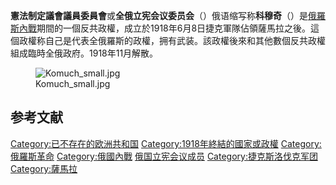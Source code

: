 {{expand|time=2015-01-21T16:13:52+00:00}}
{{unreferenced|time=2015-01-21T16:13:52+00:00}}

{{Infobox country
|conventional_long_name = 憲法制定議會議員委員會
|native_name = Комитет членов Учредительного собрания<br/>''Komitet chlenov Uchreditelnogo sobraniya''
|common_name = Samara Constituent Assembly
|p1 = 俄罗斯苏维埃联邦社会主义共和国
|flag_p1 = Flag RSFSR 1918.svg
|s1 = 全俄临时政府
|flag_s1 = Kolchak (blason).jpg
|image_flag = Red_flag.svg
|flag_caption = 憲法制定議會議員委員會使用的旗帜<ref>[http://www.kolchakiya.ru/heraldry/wight_gov_flags.htm Flags and banners of non-Bolshevik state formations in the East of Russia (1918-1925) according to memoirs and historiography.]</ref>
|image_coat = 
|image_map = 
|image_map_caption=
|capital = [[萨马拉|萨马拉]]
|common_languages = [[俄语|俄语]]
|government_type = 共和制
|leader1 = [[Vladimir_Vol'skii|Vladimir Vol'skii]]
|year_leader1 = 1918
|title_leader = Chairman
|era = 俄国内战
|date_start = 1918年6月8日
|year_start = 
|date_end = 1918年9月23日
|year_end = 
}}

'''憲法制定議會議員委員會'''或'''全俄立宪会议委员会'''（{{Lang-ru|Комитет членов Учредительного собрания }}）俄语缩写称'''科穆奇'''（{{lang-ru|Комуч}}）是[[俄羅斯內戰|俄羅斯內戰]]期間的一個反共政權，成立於1918年6月8日捷克軍隊佔領薩馬拉之後。這個政權称自己是代表全俄羅斯的政權，拥有武装{{link-en|立憲委員會人民軍|People's Army of Komuch}}。該政權後來和其他數個反共政權組成臨時全俄政府。1918年11月解散。

[[File:Komuch_small.jpg|thumb]]

==参考文献==
{{Reflist}}

{{俄国革命国家}}

[[Category:已不存在的欧洲共和国|Category:已不存在的欧洲共和国]]
[[Category:1918年終結的國家或政權|Category:1918年終結的國家或政權]]
[[Category:俄羅斯革命|Category:俄羅斯革命]]
[[Category:俄國內戰|Category:俄國內戰]]
[[Category:俄国立宪会议成员|]]
[[Category:捷克斯洛伐克军团|Category:捷克斯洛伐克军团]]
[[Category:薩馬拉|Category:薩馬拉]]